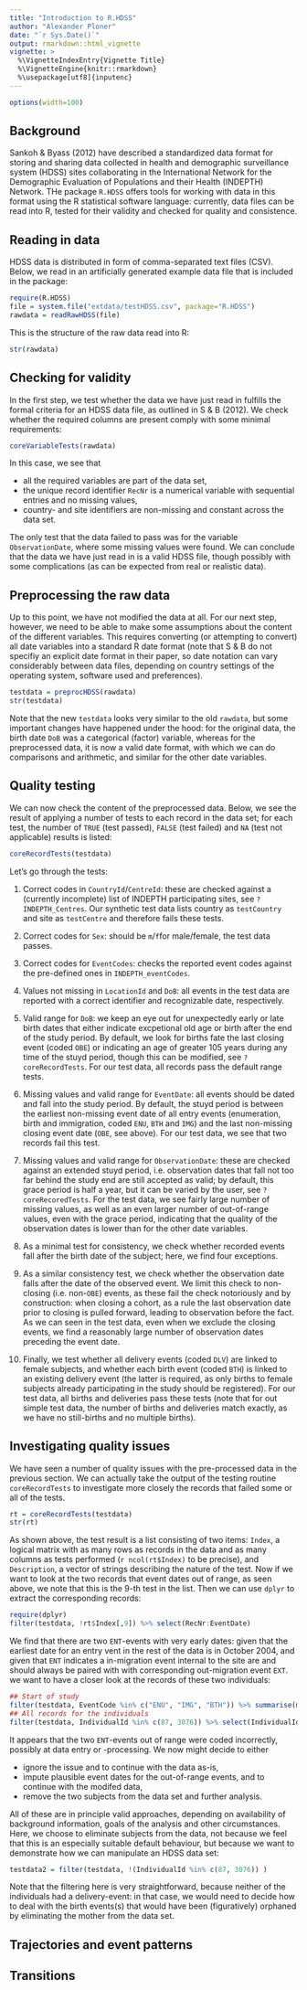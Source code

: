 ```yaml
---
title: "Introduction to R.HDSS"
author: "Alexander Ploner"
date: "`r Sys.Date()`"
output: rmarkdown::html_vignette
vignette: >
  %\VignetteIndexEntry{Vignette Title}
  %\VignetteEngine{knitr::rmarkdown}
  %\usepackage[utf8]{inputenc}
---
```


```r
options(width=100)
```

## Background

Sankoh & Byass (2012) have described a standardized data format for storing and sharing data collected in health and demographic surveillance system (HDSS) sites collaborating in the International Network for the Demographic Evaluation of Populations and their Health (INDEPTH) Network. THe package `R.HDSS` offers tools for working with data in this format using the R statistical software language: currently, data files can be read into R, tested for their validity and checked for quality and consistence.

## Reading in data

HDSS data is distributed in form of comma-separated text files (CSV). Below, we read in an artificially generated example data file that is included in the package:
```r
require(R.HDSS)
file = system.file("extdata/testHDSS.csv", package="R.HDSS")
rawdata = readRawHDSS(file)
```

This is the structure of the raw data read into R:
```r
str(rawdata)
```

## Checking for validity

In the first step, we test whether the data we have just read in fulfills the formal criteria for an HDSS data file, as outlined in S & B (2012). We check whether the required columns are present comply with some minimal requirements:
```r
coreVariableTests(rawdata)
```
In this case, we see that

* all the required variables are part of the data set,
* the unique record identifier `RecNr` is a numerical variable with sequential entries and no missing values,
* country- and site identifiers are non-missing and constant across the data set.

The only test that the data failed to pass was for the variable `ObservationDate`, where some missing values were found. We can conclude that the data we have just read in is a valid HDSS file, though possibly with some complications (as can be expected from real or realistic data).

## Preprocessing the raw data

Up to this point, we have not modified the data at all. For our next step, however, we need to be able to make some assumptions about the content of the different variables. This requires converting (or attempting to convert) all date variables into a standard R date format (note that S & B do not specifiy an explicit date format in their paper, so date notation can vary considerably between data files, depending on country settings of the operating system, software used and preferences).

```r
testdata = preprocHDSS(rawdata)
str(testdata)
```

Note that the new `testdata` looks very similar to the old `rawdata`, but some important changes have happened under the hood: for the original data, the birth date `DoB` was a categorical (factor) variable, whereas for the preprocessed data, it is now a valid date format, with which we can do comparisons and arithmetic, and similar for the other date variables.

## Quality testing

We can now check the content of the preprocessed data. Below, we see the result of applying a number of tests to each record in the data set; for each test, the number of `TRUE` (test passed), `FALSE` (test failed) and `NA` (test not applicable) results is listed:
```r
coreRecordTests(testdata)
```
Let's go through the tests:

1. Correct codes in `CountryId`/`CentreId`: these are checked against a (currently incomplete) list of INDEPTH participating sites, see `?INDEPTH_Centres`. Our synthetic test data lists country as `testCountry` and site as `testCentre` and therefore fails these tests.

2. Correct codes for `Sex`: should be `m`/`f`for male/female, the test data passes.

3. Correct codes for `EventCodes`: checks the reported event codes against the pre-defined ones in `INDEPTH_eventCodes`.

4. Values not missing in `LocationId` and `DoB`: all events in the test data are reported with a correct identifier and recognizable date, respectively.

5. Valid range for `DoB`: we keep an eye out for unexpectedly early or late birth dates that either indicate excpetional old age or birth after the end of the study period. By default, we look for births fate the last closing event (coded `OBE`) or indicating an age of greater 105 years during any time of the stuyd period, though this can be modified, see `? coreRecordTests`. For our test data, all records pass the default range tests.

6. Missing values and valid range for `EventDate`: all events should be dated and fall into the study period. By default, the stuyd period is between the earliest non-missing event date of all entry events (enumeration, birth and immigration, coded `ENU`, `BTH` and `IMG`) and the last non-missing closing event date (`OBE`, see above). For our test data, we see that two records fail this test.

7. Missing values and valid range for `ObservationDate`: these are checked against an extended stuyd period, i.e. observation dates that fall not too far behind the study end are still accepted as valid; by default, this grace period is half a year, but it can be varied by the user, see `?coreRecoredTests`. For the test data, we see fairly large number of missing values, as well as an even larger number of out-of-range values, even with the grace period, indicating that the quality of the observation dates is lower than for the other date variables.

8. As a minimal test for consistency, we check whether recorded events fall after the birth date of the subject; here, we find four exceptions.

9. As a similar consistency test, we check whether the observation date falls after the date of the observed event. We limit this check to non-closing (i.e. non-`OBE`) events, as these fail the check notoriously and by construction: when closing a cohort, as a rule the last observation date prior to closing is pulled forward, leading to observation before the fact. As we can seen in the test data, even when we exclude the closing events, we find a reasonably large number of observation dates preceding the event date.

10. Finally, we test whether all delivery events (coded `DLV`) are linked to female subjects, and whether each birth event (coded `BTH`) is linked to an existing delivery event (the latter is required, as only births to female subjects already participating in the study should be registered). For our test data, all births and deliveries pass these tests (note that for out simple test data, the number of births and deliveries match exactly, as we have no still-births and no multiple births).

## Investigating quality issues

We have seen a number of quality issues with the pre-processed data in the previous section. We can actually take the output of the testing routine `coreRecordTests` to investigate more closely the records that failed some or all of the tests.
```r
rt = coreRecordTests(testdata)
str(rt)
```
As shown above, the test result is a list consisting of two items: `Index`, a logical matrix with as many rows as records in the data and as many columns as tests performed (`r ncol(rt$Index)` to be precise), and `Description`, a vector of strings describing the nature of the test. Now if we want to look at the two records that event dates out of range, as seen above, we note that this is the 9-th test in the list. Then we can use `dplyr` to extract the corresponding records:
```r
require(dplyr)
filter(testdata, !rt$Index[,9]) %>% select(RecNr:EventDate)
```
We find that there are two `ENT`-events with very early dates: given that the earliest date for an entry vent in the rest of the data is in October 2004, and given that `ENT` indicates a in-migration event internal to the site are and should always be paired with with corresponding out-migration event `EXT`. we want to have a closer look at the records of these two individuals:
```r
## Start of study
filter(testdata, EventCode %in% c("ENU", "IMG", "BTH")) %>% summarise(min(EventDate))
## All records for the individuals
filter(testdata, IndividualId %in% c(87, 3076)) %>% select(IndividualId:ObservationDate)
```
It appears that the two `ENT`-events out of range were coded incorrectly, possibly at data entry or -processing. We now might decide to either

* ignore the issue and to continue with the data as-is,
* impute plausible event dates for the out-of-range events, and to continue with the modifed data,
* remove the two subjects from the data set and further analysis.

All of these are in principle valid approaches, depending on availability of background information, goals of the analysis and other circumstances. Here, we choose to eliminate subjects from the data, not because we feel that this is an especially suitable default behaviour, but because we want to demonstrate how we can manipulate an HDSS data set:
```r
testdata2 = filter(testdata, !(IndividualId %in% c(87, 3076)) )
```
Note that the filtering here is very straightforward, because neither of the individuals had a delivery-event: in that case, we would need to decide how to deal with the birth events(s) that would have been (figuratively) orphaned by eliminating the mother from the data set.

## Trajectories and event patterns

## Transitions




